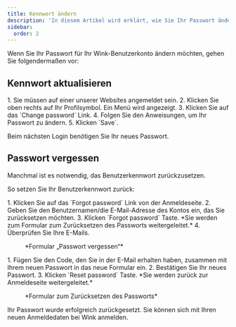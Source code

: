 ```yaml
---
title: Kennwort ändern
description: 'In diesem Artikel wird erklärt, wie Sie Ihr Passwort ändern'
sidebar:
  order: 2
---
```


Wenn Sie Ihr Passwort für Ihr Wink-Benutzerkonto ändern möchten, gehen Sie folgendermaßen vor:

## Kennwort aktualisieren

<Steps>
  1. Sie müssen auf einer unserer Websites angemeldet sein.
  2. Klicken Sie oben rechts auf Ihr Profilsymbol. Ein Menü wird angezeigt.
  3. Klicken Sie auf das `Change password` Link.
  4. Folgen Sie den Anweisungen, um Ihr Passwort zu ändern.
  5. Klicken `Save`.
</Steps>


Beim nächsten Login benötigen Sie Ihr neues Passwort.

## Passwort vergessen

Manchmal ist es notwendig, das Benutzerkennwort zurückzusetzen.

So setzen Sie Ihr Benutzerkennwort zurück:

<Steps>
  1. Klicken Sie auf das `Forgot password` Link von der Anmeldeseite.
  2. Geben Sie den Benutzernamen/die E-Mail-Adresse des Kontos ein, das Sie zurücksetzen möchten.
  3. Klicken `Forgot password` Taste. *Sie werden zum Formular zum Zurücksetzen des Passworts weitergeleitet.*
  4. Überprüfen Sie Ihre E-Mails.
</Steps>


<figure>
  <CloudinaryImage width="350" height="354" resize="scale" quality="best" alt="Passwort vergessen" src="academy/forgot-password" errorImage="noimage_opaque_nyrtl0.png" />

  <figcaption>*Formular „Passwort vergessen“*</figcaption>
</figure>


<Steps>
  1. Fügen Sie den Code, den Sie in der E-Mail erhalten haben, zusammen mit Ihrem neuen Passwort in das neue Formular ein.
  2. Bestätigen Sie Ihr neues Passwort.
  3. Klicken `Reset password` Taste. *Sie werden zurück zur Anmeldeseite weitergeleitet.*
</Steps>


<figure>
  <CloudinaryImage width="350" height="467" resize="scale" quality="best" alt="Passwort zurücksetzen" src="academy/reset-password" errorImage="noimage_opaque_nyrtl0.png" />

  <figcaption>*Formular zum Zurücksetzen des Passworts*</figcaption>
</figure>


Ihr Passwort wurde erfolgreich zurückgesetzt. Sie können sich mit Ihren neuen Anmeldedaten bei Wink anmelden.

